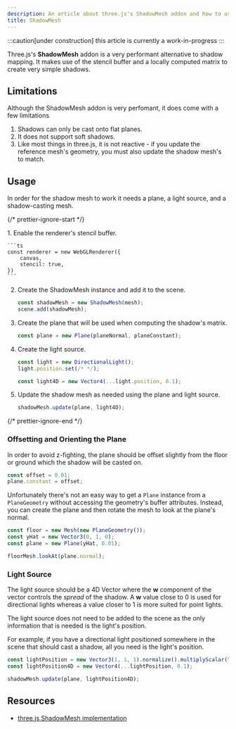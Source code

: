 ```yaml
---
description: An article about three.js's ShadowMesh addon and how to use it.
title: ShadowMesh
---
```




:::caution[under construction]
this article is currently a work-in-progress
:::

Three.js's **ShadowMesh** addon is a very performant alternative to shadow mapping. It makes use of the stencil buffer and a locally computed matrix to create very simple shadows.

<App client:visible />
<Tabs directory="shadows/shadow-mesh" />

## Limitations

Although the ShadowMesh addon is very perfomant, it does come with a few limitations

1. Shadows can only be cast onto flat planes.
2. It does not support soft shadows.
3. Like most things in three.js, it is not reactive - if you update the reference mesh's geometry, you must also update the shadow mesh's to match.

## Usage

In order for the shadow mesh to work it needs a plane, a light source, and a shadow-casting mesh.

{/* prettier-ignore-start */}

<Steps>
1. Enable the renderer's stencil buffer.

    ```ts
    const renderer = new WebGLRenderer({
        canvas,
        stencil: true,
    })
    ```

2. Create the ShadowMesh instance and add it to the scene.

    ```ts
    const shadowMesh = new ShadowMesh(mesh);
    scene.add(shadowMesh);
    ```

3. Create the plane that will be used when computing the shadow's matrix.

    ```ts
    const plane = new Plane(planeNormal, planeConstant);
    ```

4. Create the light source.

    ```ts
    const light = new DirectionalLight();
    light.position.set(/* */);

    const light4D = new Vector4(...light.position, 0.1);
    ```

5. Update the shadow mesh as needed using the plane and light source.
    ```ts
    shadowMesh.update(plane, light4D);
    ```
</Steps>

{/* prettier-ignore-end */}

### Offsetting and Orienting the Plane

In order to avoid z-fighting, the plane should be offset slightly from the floor or ground which the shadow will be casted on.

```ts
const offset = 0.01;
plane.constant = offset;
```

Unfortunately there's not an easy way to get a `Plane` instance from a `PlaneGeometry` without accessing the geometry's buffer attributes. Instead, you can create the plane and then rotate the mesh to look at the plane's normal.

```ts
const floor = new Mesh(new PlaneGeometry());
const yHat = new Vector3(0, 1, 0);
const plane = new Plane(yHat, 0.01);

floorMesh.lookAt(plane.normal);
```

### Light Source

The light source should be a 4D Vector where the **w** component of the vector controls the _spread_ of the shadow. A **w** value close to 0 is used for directional lights whereas a value closer to 1 is more suited for point lights.

The light source does not need to be added to the scene as the only information that is needed is the light's position.

For example, if you have a directional light positioned somewhere in the scene that should cast a shadow, all you need is the light's position.

```ts
const lightPosition = new Vector3(1, 1, 1).normalize().multiplyScalar(5);
const lightPosition4D = new Vector4(...lightPosition, 0.1);

shadowMesh.update(plane, lightPosition4D);
```

## Resources

- [three.js ShadowMesh implementation](https://github.com/mrdoob/three.js/blob/master/examples/jsm/objects/ShadowMesh.js)
